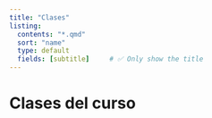 ```yaml
---
title: "Clases"
listing:
  contents: "*.qmd"
  sort: "name"
  type: default
  fields: [subtitle]     # ✅ Only show the title
---
```


# Clases del curso

